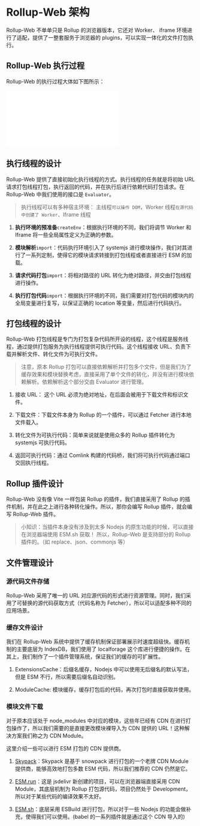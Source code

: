 
# Rollup-Web 架构

Rollup-Web 不单单只是 Rollup 的浏览器版本，它还对 Worker、 iframe 环境进行了适配，提供了一整套服务于浏览器的 plugins，可以实现一体化的文件打包执行。

## Rollup-Web 执行过程

Rollup-Web 的执行过程大体如下图所示：

<Embed src="/doc/zh_cn/Guide/assets/implementation.drawio" autoheight></Embed>

## 执行线程的设计

Rollup-Web 提供了直接初始化执行线程的方式。执行线程的任务就是将初始 URL 请求打包线程打包，执行返回的代码，并在执行后进行依赖代码打包请求。在 Rollup-Web 中我们使用的接口是 `Evaluator`。

> 执行线程可以有多种宿主环境： 主线程`可以操作 DOM`，Worker 线程`在源代码中创建了 Worker`、Iframe 线程

1. **执行环境的预准备**`createEnv`：根据执行环境的不同，我们将调节 Worker 和 Iframe 将一些全局属性定义为正确的参数。

2. **模块解析**`import`：代码执行环境引入了 systemjs 进行模块操作，我们对其进行了一系列定制，使得它的模块请求转接到打包线程或者直接进行 ESM 的加载。

3. **请求代码打包**`import`：将相对路径的 URL 转化为绝对路径，并交由打包线程进行操作。

4. **执行打包代码**`import`：根据执行环境的不同，我们需要对打包代码的模块内的全局变量进行复写，以保证正确的 location 等变量，然后进行代码执行。

## 打包线程的设计

Rollup-Web 打包线程是专门为打包复杂代码所开设的线程，这个线程是服务线程，通过提供打包服务为执行线程提供可执行代码。这个线程接收 URL、负责下载并解析文件、转化文件为可执行文件。

> 注意，原本 Rollup 打包可以直接依赖解析并打包多个文件，但是我们为了缓存效果和模块替换考虑，直接采用了单个文件的转化，并没有进行模块依赖解析。依赖解析这个部分交由 Evaluator 进行管理。

1. 接收 URL： 这个 URL 必须为绝对地址，在后面会被用于下载文件和标识文件。

2. 下载文件：下载文件本身为 Rollup 的一个插件，可以通过 Fetcher 进行本地文件载入。

3. 转化文件为可执行代码：简单来说就是使用众多的 Rollup 插件转化为 systemjs 可执行代码。

4. 返回可执行代码：通过 Comlink 构建的代码桥，我们将可执行代码通过端口交回执行线程。

## Rollup 插件设计

Rollup-Web 没有像 Vite 一样包装 Rollup 的插件，我们直接采用了 Rollup 的插件机制，并在此之上进行各种转化操作。所以，那你会编写 Rollup 插件，就会编写 Rollup-Web 插件。

> 小知识：当插件本身没有涉及到太多 Nodejs 的原生功能的时候，可以直接在浏览器端使用 ESM.sh 获取！
> 所以，Rollup-Web 是支持部分的 Rollup 插件的。（如 replace、json、commonjs 等）

## 文件管理设计

### 源代码文件存储

Rollup-Web 采用了唯一的 URL 对应源代码的形式进行资源管理。同时，我们采用了可替换的源代码获取方式（代码名称为 Fetcher），所以可以适配多种不同的应用场景。

### 缓存文件设计

我们在 Rollup-Web 系统中提供了缓存机制保证部署展示时速度超级快。缓存机制的主要底层为 IndexDB，我们使用了 localforage 这个库进行便捷的操作。在其上，我们制作了一个插件管理系统，保证我们的缓存的可扩展性。

1. ExtensionsCache：后缀名缓存，Nodejs 中可以使用无后缀名的默认写法，但是 ESM 不行，所以需要后缀名自动识别。

2. ModuleCache: 模块缓存，缓存打包后的代码，再次打包时直接获取并使用。

### 模块文件下载

对于原本应该处于 node_modules 中对应的模块，这些年已经有 CDN 在进行打包操作了，所以我们需要的是直接更改模块裸导入为 CDN 提供的 URL！这种解决方案我们称之为 CDN Module。

这里介绍一些可以进行 ESM 打包的 CDN 提供商。

1. [Skypack](https://cdn.skypack.dev)：Skypack 是基于 snowpack 进行打包的一个老牌 CDN Module 提供商，能够高效地打包多数 ESM 代码，所以我们推荐的 CDN 仍然是它。

2. [ESM.run](https://www.jsdelivr.com/esm)：这是 jsdelivr 新创建的项目，可以在浏览器端直接采用 CDN Module，其底层机制为 Rollup 打包源代码，项目仍然处于 Development，所以对于某些代码的编译效果不太好。

3. [ESM.sh](https://esm.sh/)：底层采用 ESBuild 进行打包，所以对于一些 Nodejs 的功能会做补充，使得我们可以使用。(babel 的一系列插件就是通过这个 CDN 导入的)
